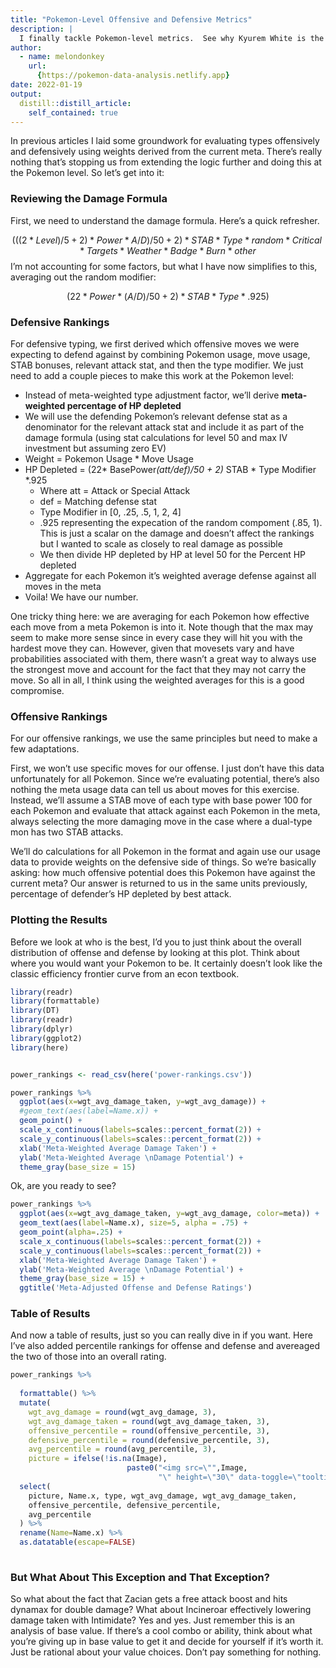```yaml
---
title: "Pokemon-Level Offensive and Defensive Metrics"
description: |
  I finally tackle Pokemon-level metrics.  See why Kyurem White is the hardest hitting in the current metagame.  
author:
  - name: melondonkey
    url:
      {https://pokemon-data-analysis.netlify.app}
date: 2022-01-19
output:
  distill::distill_article:
    self_contained: true
---
```



In previous articles I laid some groundwork for evaluating types offensively and defensively using weights derived from the current meta.  There's really nothing that's stopping us from extending the logic further and doing this at the Pokemon level.  So let's get into it:

### Reviewing the Damage Formula

First, we need to understand the damage formula.  Here's a quick refresher.

$$(((2*Level)/5 + 2) * Power * A/D)/50 + 2 )*STAB*Type*random*Critical*Targets*Weather*Badge*Burn*other $$
I'm not accounting for some factors, but what I have now simplifies to this, averaging out the random modifier:

$$(22*Power*(A/D)/50 + 2) * STAB * Type *.925)$$


### Defensive Rankings

For defensive typing, we first derived which offensive moves we were expecting to defend against by combining Pokemon usage, move usage, STAB bonuses, relevant attack stat, and then the type modifier.  We just need to add a couple pieces to make this work at the Pokemon level:

* Instead of meta-weighted type adjustment factor, we'll derive **meta-weighted percentage of HP depleted**
* We will use the defending Pokemon's relevant defense stat as a denominator for the relevant attack stat and include it as part of the damage formula (using stat calculations for level 50 and max IV investment but assuming zero EV)
* Weight = Pokemon Usage * Move Usage
* HP Depleted = (22* BasePower*(att/def)/50 + 2) * STAB * Type Modifier *.925
    * Where att = Attack or Special Attack
    * def = Matching defense stat
    * Type Modifier in [0, .25, .5, 1, 2, 4]
    * .925 representing the expecation of the random compoment (.85, 1). This is just a scalar on the damage and doesn't affect the rankings but I wanted to scale as closely to real damage as possible
    * We then divide HP depleted by HP at level 50 for the Percent HP depleted
* Aggregate for each Pokemon it's weighted average defense against all moves in the meta
* Voila!  We have our number.

One tricky thing here: we are averaging for each Pokemon how effective each move from a meta Pokemon is into it.  Note though that the max may seem to make more sense since in every case they will hit you with the hardest move they can.  However, given that movesets vary and have probabilities associated with them, there wasn't a great way to always use the strongest move and account for the fact that they may not carry the move.  So all in all, I think using the weighted averages for this is a good compromise.




### Offensive Rankings

For our offensive rankings, we use the same principles but need to make a few adaptations.

First, we won't use specific moves for our offense.  I just don't have this data unfortunately for all Pokemon.  Since we're evaluating potential, there's also nothing the meta usage data can tell us about moves for this exercise.  Instead, we'll assume a STAB move of each type with base power 100 for each Pokemon and evaluate that attack against each Pokemon in the meta, always selecting the more damaging move in the case where a dual-type mon has two STAB attacks.  

We'll do calculations for all Pokemon in the format and again use our usage data to provide weights on the defensive side of things.  So we're basically asking: how much offensive potential does this Pokemon have against the current meta? Our answer is returned to us in the same units previously, percentage of defender's HP depleted by best attack.  


### Plotting the Results

Before we look at who is the best, I'd you to just think about the overall distribution of offense and defense by looking at this plot.  Think about where you would want your Pokemon to be.  It certainly doesn't look like the classic efficiency frontier curve from an econ textbook.   

```r
library(readr)
library(formattable)
library(DT)
library(readr)
library(dplyr)
library(ggplot2)
library(here)


power_rankings <- read_csv(here('power-rankings.csv'))

power_rankings %>%
  ggplot(aes(x=wgt_avg_damage_taken, y=wgt_avg_damage)) + 
  #geom_text(aes(label=Name.x)) +
  geom_point() +
  scale_x_continuous(labels=scales::percent_format(2)) +
  scale_y_continuous(labels=scales::percent_format(2)) +
  xlab('Meta-Weighted Average Damage Taken') +
  ylab('Meta-Weighted Average \nDamage Potential') +
  theme_gray(base_size = 15)

```

Ok, are you ready to see?   

```r

power_rankings %>%
  ggplot(aes(x=wgt_avg_damage_taken, y=wgt_avg_damage, color=meta)) + 
  geom_text(aes(label=Name.x), size=5, alpha = .75) +
  geom_point(alpha=.25) +
  scale_x_continuous(labels=scales::percent_format(2)) +
  scale_y_continuous(labels=scales::percent_format(2)) +
  xlab('Meta-Weighted Average Damage Taken') +
  ylab('Meta-Weighted Average \nDamage Potential') +
  theme_gray(base_size = 15) + 
  ggtitle('Meta-Adjusted Offense and Defense Ratings')

```

### Table of Results

And now a table of results, just so you can really dive in if you want.  Here I've also added percentile rankings for offense and defense and avereaged the two of those into an overall rating.

```r
power_rankings %>%
  
  formattable() %>%
  mutate(
    wgt_avg_damage = round(wgt_avg_damage, 3),
    wgt_avg_damage_taken = round(wgt_avg_damage_taken, 3),
    offensive_percentile = round(offensive_percentile, 3), 
    defensive_percentile = round(defensive_percentile, 3),
    avg_percentile = round(avg_percentile, 3),
    picture = ifelse(!is.na(Image), 
                          paste0("<img src=\"",Image, 
                                 "\" height=\"30\" data-toggle=\"tooltip\" data-placement=\"right\" title=\"","\"></img>") )) %>%
  select(
    picture, Name.x, type, wgt_avg_damage, wgt_avg_damage_taken,
    offensive_percentile, defensive_percentile, 
    avg_percentile
  ) %>%
  rename(Name=Name.x) %>%
  as.datatable(escape=FALSE) 
  

```



### But What About This Exception and That Exception?

So what about the fact that Zacian gets a free attack boost and hits dynamax for double damage?  What about Incineroar effectively lowering damage taken with Intimidate?  Yes and yes.  Just remember this is an analysis of base value.  If there's a cool combo or ability, think about what you're giving up in base value to get it and decide for yourself if it's worth it.  Just be rational about your value choices.  Don't pay something for nothing.








